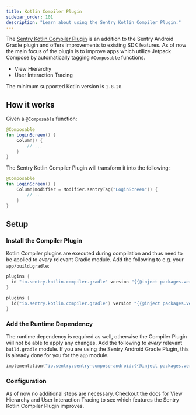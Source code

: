 ```yaml
---
title: Kotlin Compiler Plugin
sidebar_order: 101
description: "Learn about using the Sentry Kotlin Compiler Plugin."
---
```


The [Sentry Kotlin Compiler Plugin](https://github.com/getsentry/sentry-android-gradle-plugin) is an addition to the Sentry Android Gradle plugin and offers improvements to existing SDK features. As of now the main focus of the plugin is to improve apps which utilize Jetpack Compose by automatically tagging `@Composable` functions.

- <PlatformLink to="/enriching-events/viewhierarchy">View Hierarchy</PlatformLink>
- <PlatformLink to="/tracing/instrumentation/automatic-instrumentation/#user-interaction-instrumentation">User Interaction Tracing</PlatformLink>

<Alert>

The minimum supported Kotlin version is `1.8.20`.

</Alert>

## How it works

Given a `@Composable` function:

```kotlin
@Composable
fun LoginScreen() {
    Column() {
        // ...
    }
}
```

The Sentry Kotlin Compiler Plugin will transform it into the following:

```kotlin
@Composable
fun LoginScreen() {
    Column(modifier = Modifier.sentryTag("LoginScreen")) {
        // ...
    }
}
```

## Setup

### Install the Compiler Plugin

Kotlin Compiler plugins are executed during compilation and thus need to be applied to _every_ relevant Gradle module. Add the following to e.g. your `app/build.gradle`:

```groovy {filename:app/build.gradle}
plugins {
  id "io.sentry.kotlin.compiler.gradle" version "{{@inject packages.version('sentry.kotlin.compiler-plugin', '3.7.0') }}"
}
```

```kotlin {filename:app/build.gradle.kts}
plugins {
  id("io.sentry.kotlin.compiler.gradle") version "{{@inject packages.version('sentry.kotlin.compiler-plugin', '3.7.0') }}"
}
```

### Add the Runtime Dependency

The runtime dependency is required as well, otherwise the Compiler Plugin will not be able to apply any changes. Add the following to _every_ relevant `build.gradle` module. If you are using the Sentry Android Gradle Plugin, this is already done for you for the `app` module.

```kotlin {filename:app/build.gradle.kts}
implementation("io.sentry:sentry-compose-android:{{@inject packages.version('sentry.java.android', '8.1.0') }}")
```

### Configuration

As of now no additional steps are necessary. Checkout the docs for <PlatformLink to="/enriching-events/viewhierarchy">View Hierarchy</PlatformLink> and <PlatformLink to="/tracing/instrumentation/automatic-instrumentation/#user-interaction-instrumentation">User Interaction Tracing</PlatformLink> to see which features the Sentry Kotlin Compiler Plugin improves.
